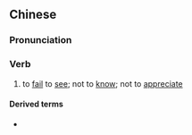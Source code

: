 {{also|不识}}
==Chinese==
{{zh-forms|s=不识}}

===Pronunciation===
{{zh-pron
|m=不識
|c=bat1 sik1
|cat=v
}}

===Verb===
{{zh-verb}}

# {{lb|zh|literary}} to [[fail]] to [[see]]; not to [[know]]; not to [[appreciate]]

====Derived terms====
* {{zh-l|不識廬山真面目}}